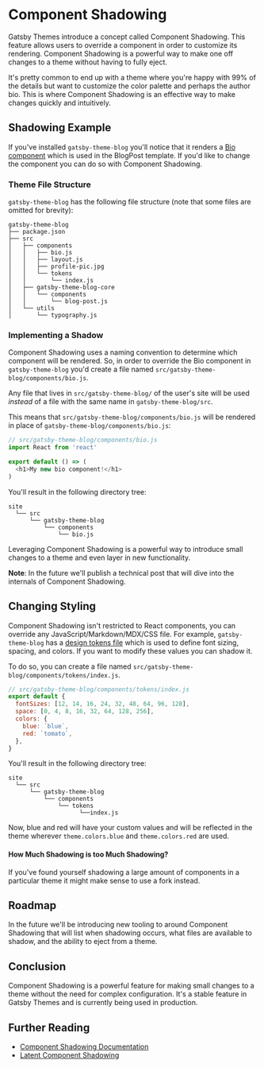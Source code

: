 # Component Shadowing

Gatsby Themes introduce a concept called Component Shadowing. This feature allows
users to override a component in order to customize its rendering. Component Shadowing
is a powerful way to make one off changes to a theme without having to fully eject.

It's pretty common to end up with a theme where you're happy with 99% of the details
but want to customize the color palette and perhaps the author bio. This is where Component
Shadowing is an effective way to make changes quickly and intuitively.

## Shadowing Example

If you've installed `gatsby-theme-blog` you'll notice that it renders a
[Bio component](https://github.com/gatsbyjs/gatsby/blob/666a9bc3c8d91be8a3118b1128340a06e895735e/themes/gatsby-theme-blog/src/components/bio.js)
which is used in the BlogPost template. If you'd like to change the component you can do so
with Component Shadowing.

### Theme File Structure

`gatsby-theme-blog` has the following file structure (note that some files are
omitted for brevity):

```
gatsby-theme-blog
├── package.json
├── src
│   ├── components
│   │   ├── bio.js
│   │   ├── layout.js
│   │   ├── profile-pic.jpg
│   │   └── tokens
│   │       └── index.js
│   ├── gatsby-theme-blog-core
│   │   └── components
│   │       └── blog-post.js
│   └── utils
│       └── typography.js
```

### Implementing a Shadow

Component Shadowing uses a naming convention to determine which component will be rendered.
So, in order to override the Bio component in `gatsby-theme-blog` you'd create a file named
`src/gatsby-theme-blog/components/bio.js`.

Any file that lives in `src/gatsby-theme-blog/` of the user's site will be used _instead_ of a
file with the same name in `gatsby-theme-blog/src`.

This means that `src/gatsby-theme-blog/components/bio.js` will be rendered in place of
`gatsby-theme-blog/components/bio.js`:

```js
// src/gatsby-theme-blog/components/bio.js
import React from 'react'

export default () => (
  <h1>My new bio component!</h1>
)
```

You'll result in the following directory tree:

```
site
  └── src
      └── gatsby-theme-blog
          └── components
              └── bio.js
```

Leveraging Component Shadowing is a powerful way to introduce small changes to a theme and
even layer in new functionality.

__Note__: In the future we'll publish a technical post that will dive into the internals
of Component Shadowing.

## Changing Styling

Component Shadowing isn't restricted to React components, you can override any
JavaScript/Markdown/MDX/CSS file. For example, `gatsby-theme-blog` has a
[design tokens file](https://github.com/gatsbyjs/gatsby/blob/666a9bc3c8d91be8a3118b1128340a06e895735e/themes/gatsby-theme-blog/src/components/tokens/index.js)
which is used to define font sizing, spacing, and colors. If you want to modify these
values you can shadow it.

To do so, you can create a file named `src/gatsby-theme-blog/components/tokens/index.js`.

```js
// src/gatsby-theme-blog/components/tokens/index.js
export default {
  fontSizes: [12, 14, 16, 24, 32, 48, 64, 96, 128],
  space: [0, 4, 8, 16, 32, 64, 128, 256],
  colors: {
    blue: `blue`,
    red: `tomato`,
  },
}
```

You'll result in the following directory tree:

```
site
  └── src
      └── gatsby-theme-blog
          └── components
              └── tokens
                    └──index.js
```

Now, blue and red will have your custom values and will be reflected in the theme wherever
`theme.colors.blue` and `theme.colors.red` are used.

#### How Much Shadowing is too Much Shadowing?

If you've found yourself shadowing a large amount of components in a particular theme it
might make sense to use a fork instead.

## Roadmap

In the future we'll be introducing new tooling to around Component Shadowing that will
list when shadowing occurs, what files are available to shadow, and the ability to eject
from a theme.

## Conclusion

Component Shadowing is a powerful feature for making small changes to a theme without the
need for complex configuration. It's a stable feature in Gatsby Themes and is currently
being used in production.

## Further Reading

- [Component Shadowing Documentation](https://www.gatsbyjs.org/docs/themes/api-reference/#component-shadowing)
- [Latent Component Shadowing](https://johno.com/latent-component-shadowing)
